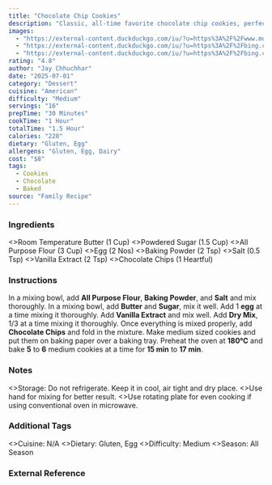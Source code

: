 ```yaml
---
title: "Chocolate Chip Cookies"
description: "Classic, all-time favorite chocolate chip cookies, perfect to enjoy with tea, coffee, or just by themselves."
images:
  - "https://external-content.duckduckgo.com/iu/?u=https%3A%2F%2Fwww.modernhoney.com%2Fwp-content%2Fuploads%2F2019%2F01%2FThe-Best-Chocolate-Chip-Cookies-2.jpg&f=1&nofb=1&ipt=4566bbe4cb685591e38c6a2dce69d28bf09fa674ca0823cbf68cc476766526db"
  - "https://external-content.duckduckgo.com/iu/?u=https%3A%2F%2Fbing.com%2Fth%2Fid%2FOIP.nhciuJnY3mt7-CWuCjNyJAHaH1%3Fcb%3Dthvnextc2%26pid%3DApi&f=1&ipt=bc5fe97d0d8826816e78d1cf42dc30d17037ed98fb88c857eeeaf9d279510ee6&ipo=images"
  - "https://external-content.duckduckgo.com/iu/?u=https%3A%2F%2Fbing.com%2Fth%2Fid%2FOIP.T4iS5Q1WAFL7nyLSIQp_iwHaE6%3Fcb%3Dthvnextc2%26pid%3DApi&f=1&ipt=171fa28ffa299eee7079ee4b219228251e3bf4b59930f38922a6a0f3fa778db8&ipo=images"
rating: "4.8"
author: "Jay Chhuchhar"
date: "2025-07-01"
category: "Dessert"
cuisine: "American"
difficulty: "Medium"
servings: "16"
prepTime: "30 Minutes"
cookTime: "1 Hour"
totalTime: "1.5 Hour"
calories: "220"
dietary: "Gluten, Egg"
allergens: "Gluten, Egg, Dairy"
cost: "$8"
tags:
  - Cookies
  - Chocolate
  - Baked
source: "Family Recipe"
---
```



### Ingredients

<RecipeIngredients>
  <>Room Temperature Butter (1 Cup)</>
  <>Powdered Sugar (1.5 Cup)</>
  <>All Purpose Flour (3 Cup)</>
  <>Egg (2 Nos)</>
  <>Baking Powder (2 Tsp)</>
  <>Salt (0.5 Tsp)</>
  <>Vanilla Extract (2 Tsp)</>
  <>Chocolate Chips (1 Heartful)</>
</RecipeIngredients>

### Instructions

<RecipeInstructions>
  <RecipeInstructions.Section title="Prepare Dry Ingredients">
    <RecipeInstructions.Step>
      In a mixing bowl, add <strong>All Purpose Flour</strong>, <strong>Baking Powder</strong>, and <strong>Salt</strong> and mix thoroughly.
    </RecipeInstructions.Step>
  </RecipeInstructions.Section>
  <RecipeInstructions.Section title="Prepare Wet Ingredients">
    <RecipeInstructions.Step>
      In a mixing bowl, add <strong>Butter</strong> and <strong>Sugar</strong>, mix it well.
    </RecipeInstructions.Step>
    <RecipeInstructions.Step>
      Add 1 <strong>egg</strong> at a time mixing it thoroughly.
    </RecipeInstructions.Step>
    <RecipeInstructions.Step>
      Add <strong>Vanilla Extract</strong> and mix well.
    </RecipeInstructions.Step>
  </RecipeInstructions.Section>
  <RecipeInstructions.Section title="Combine and Bake">
    <RecipeInstructions.Step>
      Add <strong>Dry Mix</strong>, 1/3 at a time mixing it thoroughly.
    </RecipeInstructions.Step>
    <RecipeInstructions.Step>
      Once everything is mixed properly, add <strong>Chocolate Chips</strong> and fold in the mixture.
    </RecipeInstructions.Step>
    <RecipeInstructions.Step>
      Make medium sized cookies and put them on baking paper over a baking tray.
    </RecipeInstructions.Step>
    <RecipeInstructions.Step>
      Preheat the oven at <strong>180℃</strong> and bake <strong>5</strong> to <strong>6</strong> medium cookies at a time for <strong>15 min</strong> to <strong>17 min</strong>.
    </RecipeInstructions.Step>
  </RecipeInstructions.Section>
</RecipeInstructions>

### Notes

<RecipeNotes>
  <>Storage: Do not refrigerate. Keep it in cool, air tight and dry place.</>
  <>Use hand for mixing for better result.</>
  <>Use rotating plate for even cooking if using conventional oven in microwave.</>
</RecipeNotes>

### Additional Tags

<RecipeTags>
  <>Cuisine: N/A</>
  <>Dietary: Gluten, Egg</>
  <>Difficulty: Medium</>
  <>Season: All Season</>
</RecipeTags>

### External Reference


<YouTube id="YEZPxhMneOc" titile="Best Chocolate Chip Cookies Recipe - Natasha's Kitchen"/>